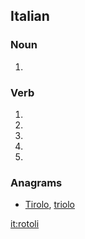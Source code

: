 ==Italian==

===Noun===
{{head|it|plural|g=m}}

# {{plural of|rotolo|lang=it}}

===Verb===
{{head|it|verb form}}

# {{inflection of|rotolare||2|s|pres|indc|lang=it}}
# {{inflection of|rotolare||1|s|pres|subj|lang=it}}
# {{inflection of|rotolare||2|s|pres|subj|lang=it}}
# {{inflection of|rotolare||3|s|pres|subj|lang=it}}
# {{inflection of|rotolare||3|s|impr|lang=it}}

===Anagrams===
* [[Tirolo#Italian|Tirolo]], [[triolo#Italian|triolo]]

[[it:rotoli]]